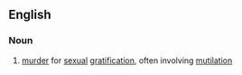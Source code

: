 ==English==

===Noun===
{{wikipedia}}
{{en-noun|~}}

# [[murder]] for [[sexual]] [[gratification]], often involving [[mutilation]]